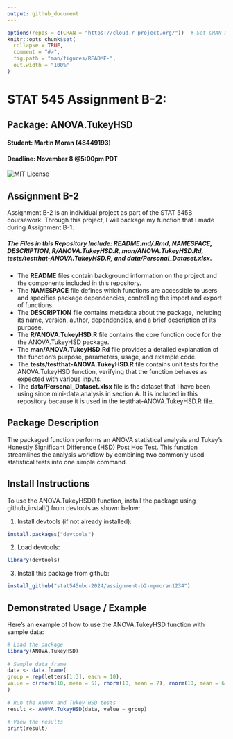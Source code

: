 ---
output: github_document
---


```{r, include = FALSE}
options(repos = c(CRAN = "https://cloud.r-project.org/"))  # Set CRAN mirror
knitr::opts_chunk$set(
  collapse = TRUE,
  comment = "#>",
  fig.path = "man/figures/README-",
  out.width = "100%"
)
```

# STAT 545 Assignment B-2: 
## Package: ANOVA.TukeyHSD
#### Student: Martin Moran (48449193)
#### Deadline: November 8 @5:00pm PDT

<!-- badges: start -->
![MIT License](https://img.shields.io/badge/license-MIT-brightgreen.svg)
<!-- badges: end -->


## Assignment B-2
Assignment B-2 is an individual project as part of the STAT 545B coursework. Through this project, I will package my function that I made during Assignment B-1.

##### The Files in this Repository Include: README.md/.Rmd, NAMESPACE, DESCRIPTION, R/ANOVA.TukeyHSD.R, man/ANOVA.TukeyHSD.Rd, tests/testthat-ANOVA.TukeyHSD.R, and data/Personal_Dataset.xlsx. 
* The **README** files contain background information on the project and the components included in this repository.
* The **NAMESPACE** file defines which functions are accessible to users and specifies package dependencies, controlling the import and export of functions.
* The **DESCRIPTION** file contains metadata about the package, including its name, version, author, dependencies, and a brief description of its purpose.
* The **R/ANOVA.TukeyHSD.R** file contains the core function code for the the ANOVA.TukeyHSD package.
* The **man/ANOVA.TukeyHSD.Rd** file provides a detailed explanation of the function’s purpose, parameters, usage, and example code.
* The **tests/testthat-ANOVA.TukeyHSD.R** file contains unit tests for the ANOVA.TukeyHSD function, verifying that the function behaves as expected with various inputs.
* The **data/Personal_Dataset.xlsx** file is the dataset that I have been using since mini-data analysis in section A. It is included in this repository because it is used in the testthat-ANOVA.TukeyHSD.R file.

## Package Description
The packaged function performs an ANOVA statistical analysis and Tukey's Honestly Significant Difference (HSD) Post Hoc Test. This function streamlines the analysis workflow by combining two commonly used statistical tests into one simple command.

## Install Instructions
To use the ANOVA.TukeyHSD() function, install the package using github_install() from devtools as shown below:

1. Install devtools (if not already installed):
```{r, eval = FALSE}
install.packages("devtools")
```

2. Load devtools:
```{r, include = TRUE, message = FALSE, warning = FALSE}
library(devtools)
```
3. Install this package from github:
```{r, include = TRUE, message = FALSE, warning = FALSE}
install_github("stat545ubc-2024/assignment-b2-mpmoran1234")
```

## Demonstrated Usage / Example
Here’s an example of how to use the ANOVA.TukeyHSD function with sample data:
```{r}
# Load the package
library(ANOVA.TukeyHSD)
  
# Sample data frame
data <- data.frame(
group = rep(letters[1:3], each = 10),
value = c(rnorm(10, mean = 5), rnorm(10, mean = 7), rnorm(10, mean = 6))
)
  
# Run the ANOVA and Tukey HSD tests
result <- ANOVA.TukeyHSD(data, value ~ group)
  
# View the results
print(result)
```

